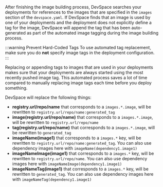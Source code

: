After finishing the image building process, DevSpace searches your deployments for references to the images that are specified in the `images` section of the `devspace.yaml`. If DevSpace finds that an image is used by one of your deployments and the deployment does not explicitly define a tag for the image, DevSpace will append the tag that has been auto-generated as part of the automated image tagging during the image building process.

:::warning Prevent Hard-Coded Tags
To use automated tag replacement, make sure you do **not** specify image tags in the deployment configuration.
:::

Replacing or appending tags to images that are used in your deployments makes sure that your deployments are always started using the most recently pushed image tag. This automated process saves a lot of time compared to manually replacing image tags each time before you deploy something.

DevSpace will replace the following things:
- **registry.url/repo/name** that corresponds to a `images.*.image`, will be rewritten to `registry.url/repo/name:generated_tag`
- **image(registry.url/repo/name)** that corresponds to a `images.*.image`, will be rewritten to `registry.url/repo/name`
- **tag(registry.url/repo/name)** that corresponds to a `images.*.image`, will be rewritten to `generated_tag`
- **imageName(image1)** that corresponds to a `images.*` key, will be rewritten to `registry.url/repo/name:generated_tag`. You can also use dependency images here with `imageName(dependency1.image1)`
- **imageNameImage(image1)** that corresponds to a `images.*` key, will be rewritten to `registry.url/repo/name`. You can also use dependency images here with `imageNameImage(dependency1.image1)`
- **imageNameTag(image1)** that corresponds to a `images.*` key, will be rewritten to `generated_tag`. You can also use dependency images here with `imageNameTag(dependency1.image1)`

